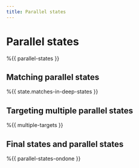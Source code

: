 ```yaml
---
title: Parallel states
---
```


# Parallel states

%{{ parallel-states }}

## Matching parallel states

%{{ state.matches-in-deep-states }}

## Targeting multiple parallel states

%{{ multiple-targets }}

## Final states and parallel states

%{{ parallel-states-ondone }}
